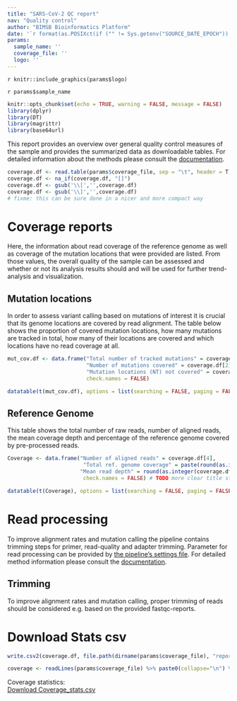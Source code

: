 ```yaml
---
title: "SARS-CoV-2 QC report"
nav: "Quality control"
author: "BIMSB Bioinformatics Platform"
date: '`r format(as.POSIXct(if ("" != Sys.getenv("SOURCE_DATE_EPOCH")) { as.numeric(Sys.getenv("SOURCE_DATE_EPOCH")) } else { Sys.time() }, origin="1970-01-01"), "%Y-%m-%d %H:%M:%S")`'
params:
  sample_name: ''
  coverage_file: ''
  logo: ''
---
```


<style>
.dropdown-menu {
  max-height: 200px;
  overflow-y: scroll;}
</style>

<div id="logo" align="top">
`r knitr::include_graphics(params$logo)`
</div>


<sample>`r params$sample_name`</sample>

```r
knitr::opts_chunk$set(echo = TRUE, warning = FALSE, message = FALSE)
library(dplyr)
library(DT)
library(magrittr)
library(base64url)
```

This report provides an overview over general quality control measures of the sample  and provides the summarized data as downloadable tables. 
For detailed information about the methods please consult the [documentation](http://bioinformatics.mdc-berlin.de/pigx_docs/pigx-sars-cov-2.html#output-description).

```r
coverage.df <- read.table(params$coverage_file, sep = "\t", header = T)
coverage.df <- na_if(coverage.df, "[]")
coverage.df <- gsub('\\[','',coverage.df)
coverage.df <- gsub('\\]','',coverage.df)
# fixme: this can be sure done in a nicer and more compact way
```
# Coverage reports
Here, the information about read coverage of the reference genome as well as coverage of the mutation locations that were provided are listed. From those values, the overall quality of the sample can be assessed and whether or not its analysis results should and will be used for further trend-analysis and visualization. 

## Mutation locations

In order to assess variant calling based on mutations of interest it is crucial that its genome locations are covered by read alignment. The table below shows the proportion of covered mutation locations, how many mutations are tracked in total, how many of their locations are covered and which locations have no read coverage at all. 
 
```r

mut_cov.df <- data.frame("Total number of tracked mutations" = coverage.df[1], 
                         "Number of mutations covered" = coverage.df[2],
                         "Mutation locations (NT) not covered" = coverage.df[3], 
                         check.names = FALSE)

datatable(t(mut_cov.df), options = list(searching = FALSE, paging = FALSE))

```

## Reference Genome

This table shows the total number of raw reads, number of aligned reads, the mean coverage depth and percentage of the reference genome covered by pre-processed reads.

```r

Coverage <- data.frame("Number of aligned reads" = coverage.df[4], 
                        "Total ref. genome coverage" = paste(round(as.integer(coverage.df[5]),1),"%"),
                       "Mean read depth" = round(as.integer(coverage.df[6])), 
                        check.names = FALSE) # TODO more clear title stating which coverage

datatable(t(Coverage), options = list(searching = FALSE, paging = FALSE))

```

# Read processing

To improve alignment rates and mutation calling the pipeline contains trimming steps for primer, read-quality and adapter trimming. Parameter for read processing can be provided by [the pipeline’s settings file](link/to/etc/settings_file). For detailed method information please
consult the [documentation](http://bioinformatics.mdc-berlin.de/pigx_docs/pigx-sars-cov-2.html#introduction).

## Trimming

To improve alignment rates and mutation calling, proper trimming of reads should be considered e.g. based on the provided
fastqc-reports.

# Download Stats csv
```r

write.csv2(coverage.df, file.path(dirname(params$coverage_file), "report_download_coverage.csv")) # not sure about the funct of the dataframe here, but it works so I leave it for now

coverage <- readLines(params$coverage_file) %>% paste0(collapse="\n") %>% base64_urlencode()
```
Coverage statistics:  
[Download Coverage_stats.csv](`r sprintf('data:text/csv;base64,%s', coverage)`)

